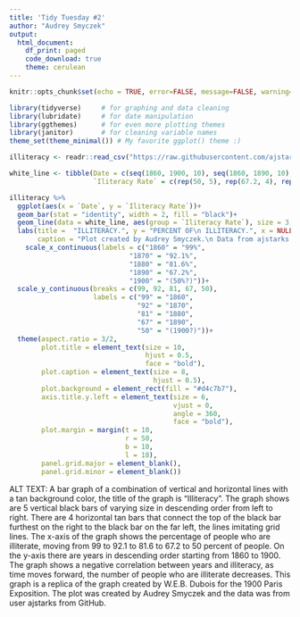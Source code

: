 ```yaml
---
title: 'Tidy Tuesday #2'
author: "Audrey Smyczek"
output: 
  html_document:
    df_print: paged
    code_download: true
    theme: cerulean
---
```


```r
knitr::opts_chunk$set(echo = TRUE, error=FALSE, message=FALSE, warning=FALSE)
```


```r
library(tidyverse)     # for graphing and data cleaning
library(lubridate)     # for date manipulation
library(ggthemes)      # for even more plotting themes
library(janitor)       # for cleaning variable names
theme_set(theme_minimal()) # My favorite ggplot() theme :)
```


```r

illiteracy <- readr::read_csv("https://raw.githubusercontent.com/ajstarks/dubois-data-portraits/master/challenge/2022/challenge06/data.csv")

```


```r

white_line <- tibble(Date = c(seq(1860, 1900, 10), seq(1860, 1890, 10), seq(1860, 1880, 10), seq(1860, 1870, 10)), 
                     `Iliteracy Rate` = c(rep(50, 5), rep(67.2, 4), rep(81.6, 3), rep(92.1, 2)))

illiteracy %>% 
  ggplot(aes(x = `Date`, y = `Iliteracy Rate`))+
  geom_bar(stat = "identity", width = 2, fill = "black")+
  geom_line(data = white_line, aes(group = `Iliteracy Rate`), size = 3, color = "#eae3c9")+
  labs(title =  "ILLITERACY.", y = "PERCENT OF\n ILLITERACY.", x = NULL,
       caption = "Plot created by Audrey Smyczek.\n Data from ajstarks via GitHub.")+
    scale_x_continuous(labels = c("1860" = "99%",
                              "1870" = "92.1%",
                              "1880" = "81.6%",
                              "1890" = "67.2%",
                              "1900" = "(50%?)"))+
  scale_y_continuous(breaks = c(99, 92, 81, 67, 50),
                     labels = c("99" = "1860",
                                "92" = "1870",
                                "81" = "1880",
                                "67" = "1890",
                                "50" = "(1900?)"))+
  theme(aspect.ratio = 3/2,
        plot.title = element_text(size = 10,
                                  hjust = 0.5,
                                  face = "bold"),
        plot.caption = element_text(size = 8,
                                    hjust = 0.5),
        plot.background = element_rect(fill = "#d4c7b7"),
        axis.title.y.left = element_text(size = 6,
                                         vjust = 0,
                                         angle = 360,
                                         face = "bold"),
        plot.margin = margin(t = 10,
                             r = 50,
                             b = 10,
                             l = 10),
        panel.grid.major = element_blank(),
        panel.grid.minor = element_blank())

```


ALT TEXT: A bar graph of a combination of vertical and horizontal lines with a tan background color, the title of the graph is "Illiteracy". The graph shows are 5 vertical black bars of varying size in descending order from left to right. There are 4 horizontal tan bars that connect the top of the black bar furthest on the right to the black bar on the far left, the lines imitating grid lines. The x-axis of the graph shows the percentage of people who are illiterate, moving from 99 to 92.1 to 81.6 to 67.2 to 50 percent of people. On the y-axis there are years in descending order starting from 1860 to 1900. The graph shows a negative correlation between years and illiteracy, as time moves forward, the number of people who are illiterate decreases. This graph is a replica of the graph created by W.E.B. Dubois for the 1900 Paris Exposition. The plot was created by Audrey Smyczek and the data was from user ajstarks from GitHub.

